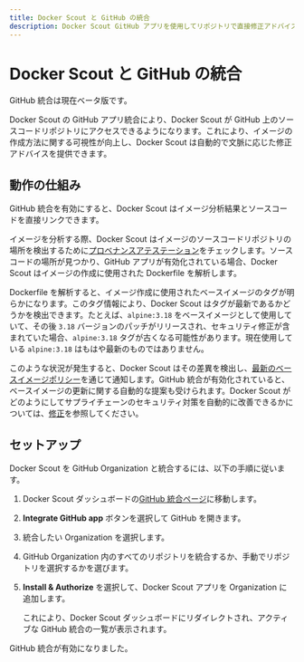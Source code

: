 ```yaml
---
title: Docker Scout と GitHub の統合
description: Docker Scout GitHub アプリを使用してリポジトリで直接修正アドバイスを受け取る 
---
```


# Docker Scout と GitHub の統合

GitHub 統合は現在ベータ版です。

Docker Scout の GitHub アプリ統合により、Docker Scout が GitHub 上のソースコードリポジトリにアクセスできるようになります。これにより、イメージの作成方法に関する可視性が向上し、Docker Scout は自動的で文脈に応じた修正アドバイスを提供できます。

## 動作の仕組み

GitHub 統合を有効にすると、Docker Scout はイメージ分析結果とソースコードを直接リンクできます。

イメージを分析する際、Docker Scout はイメージのソースコードリポジトリの場所を検出するために[プロベナンスアテステーション](https://docs.docker.com/build/metadata/attestations/slsa-provenance/)をチェックします。ソースコードの場所が見つかり、GitHub アプリが有効化されている場合、Docker Scout はイメージの作成に使用された Dockerfile を解析します。

Dockerfile を解析すると、イメージ作成に使用されたベースイメージのタグが明らかになります。このタグ情報により、Docker Scout はタグが最新であるかどうかを検出できます。たとえば、`alpine:3.18` をベースイメージとして使用していて、その後 `3.18` バージョンのパッチがリリースされ、セキュリティ修正が含まれていた場合、`alpine:3.18` タグが古くなる可能性があります。現在使用している `alpine:3.18` はもはや最新のものではありません。

このような状況が発生すると、Docker Scout はその差異を検出し、[最新のベースイメージポリシー](/scout-ja/policy#up-to-date-base-images)を通じて通知します。GitHub 統合が有効化されていると、ベースイメージの更新に関する自動的な提案も受けられます。Docker Scout がどのようにしてサプライチェーンのセキュリティ対策を自動的に改善できるかについては、[修正](https://chatgpt.com/policy/remediation.md)を参照してください。

## セットアップ

Docker Scout を GitHub Organization と統合するには、以下の手順に従います。

1. Docker Scout ダッシュボードの[GitHub 統合ページ](https://scout.docker.com/settings/integrations/github/)に移動します。
2. **Integrate GitHub app** ボタンを選択して GitHub を開きます。
3. 統合したい Organization を選択します。
4. GitHub Organization 内のすべてのリポジトリを統合するか、手動でリポジトリを選択するかを選びます。
5. **Install & Authorize** を選択して、Docker Scout アプリを Organization に追加します。

   これにより、Docker Scout ダッシュボードにリダイレクトされ、アクティブな GitHub 統合の一覧が表示されます。

GitHub 統合が有効になりました。
